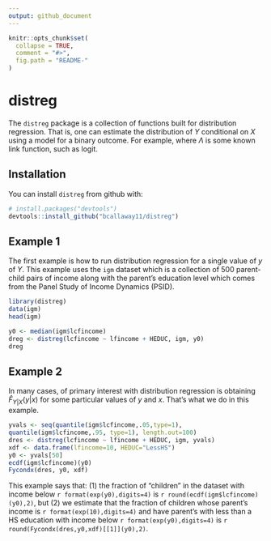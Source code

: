 ```yaml
---
output: github_document
---
```


<!-- README.md is generated from README.Rmd. Please edit that file -->

```r
knitr::opts_chunk$set(
  collapse = TRUE,
  comment = "#>",
  fig.path = "README-"
)
```

# distreg

The `distreg` package is a collection of functions built for distribution regression.  That is, one can estimate the distribution of $Y$ conditional on $X$ using a model for a binary outcome.  For example,
\begin{align*}
  F_{Y|X}(y|x) = \Lambda(x'\beta)
\end{align*}
where $\Lambda$ is some known link function, such as logit.  

## Installation

You can install `distreg` from github with:

```r
# install.packages("devtools")
devtools::install_github("bcallaway11/distreg")
```

## Example 1

The first example is how to run distribution regression for a single value of $y$ of $Y$.  This example uses the `igm` dataset which is a collection of 500 parent-child pairs of income along with the parent's education level which comes from the Panel Study of Income Dynamics (PSID).

```r
library(distreg)
data(igm)
head(igm)
```

```r
y0 <- median(igm$lcfincome)
dreg <- distreg(lcfincome ~ lfincome + HEDUC, igm, y0)
dreg
```

## Example 2
In many cases, of primary interest with distribution regression is obtaining $\hat{F}_{Y|X}(y|x)$ for some particular values of $y$ and $x$.  That's what we do in this example.

```r
yvals <- seq(quantile(igm$lcfincome,.05,type=1),
quantile(igm$lcfincome,.95, type=1), length.out=100)
dres <- distreg(lcfincome ~ lfincome + HEDUC, igm, yvals)
xdf <- data.frame(lfincome=10, HEDUC="LessHS")
y0 <- yvals[50]
ecdf(igm$lcfincome)(y0)
Fycondx(dres, y0, xdf)
```
This example says that: (1) the fraction of "children" in the dataset with income below `r format(exp(y0),digits=4)` is `r round(ecdf(igm$lcfincome)(y0),2)`, but (2) we estimate that the fraction of children whose parent's income is `r format(exp(10),digits=4)` and have parent's with less than a HS education with income below `r format(exp(y0),digits=4)` is `r round(Fycondx(dres,y0,xdf)[[1]](y0),2)`.


